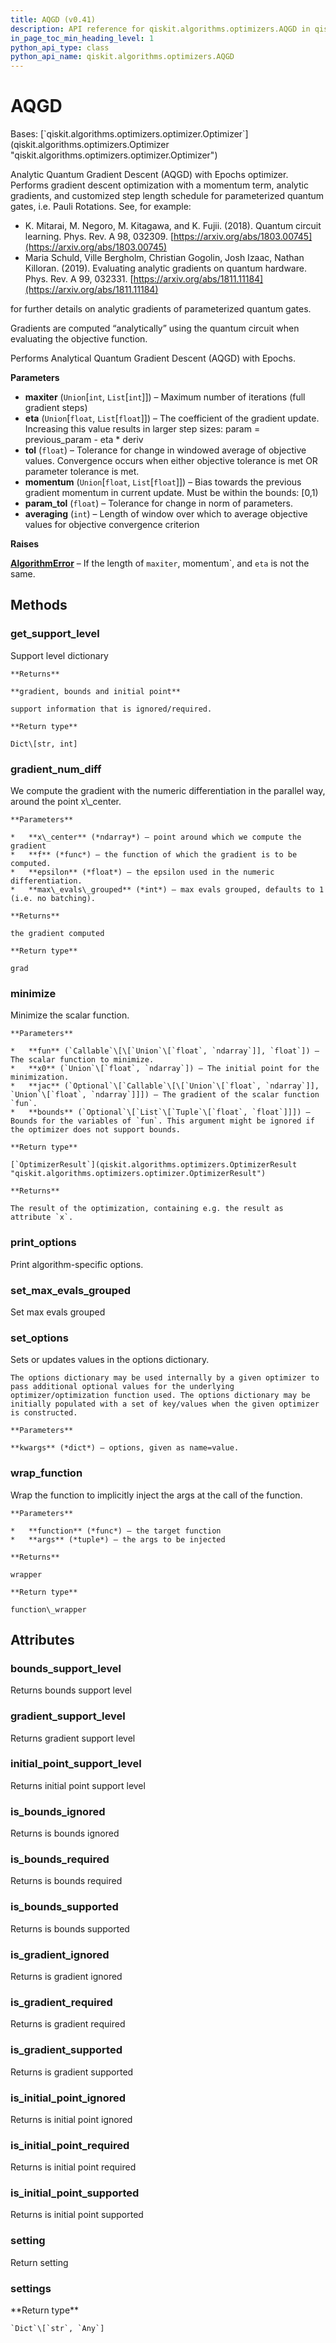 ```yaml
---
title: AQGD (v0.41)
description: API reference for qiskit.algorithms.optimizers.AQGD in qiskit v0.41
in_page_toc_min_heading_level: 1
python_api_type: class
python_api_name: qiskit.algorithms.optimizers.AQGD
---
```


# AQGD

<Class id="qiskit.algorithms.optimizers.AQGD" isDedicatedPage={true} github="https://github.com/qiskit/qiskit/tree/stable/0.23/qiskit/algorithms/optimizers/aqgd.py" signature="AQGD(maxiter=1000, eta=1.0, tol=1e-06, momentum=0.25, param_tol=1e-06, averaging=10)" modifiers="class">
  Bases: [`qiskit.algorithms.optimizers.optimizer.Optimizer`](qiskit.algorithms.optimizers.Optimizer "qiskit.algorithms.optimizers.optimizer.Optimizer")

  Analytic Quantum Gradient Descent (AQGD) with Epochs optimizer. Performs gradient descent optimization with a momentum term, analytic gradients, and customized step length schedule for parameterized quantum gates, i.e. Pauli Rotations. See, for example:

  *   K. Mitarai, M. Negoro, M. Kitagawa, and K. Fujii. (2018). Quantum circuit learning. Phys. Rev. A 98, 032309. [https://arxiv.org/abs/1803.00745](https://arxiv.org/abs/1803.00745)
  *   Maria Schuld, Ville Bergholm, Christian Gogolin, Josh Izaac, Nathan Killoran. (2019). Evaluating analytic gradients on quantum hardware. Phys. Rev. A 99, 032331. [https://arxiv.org/abs/1811.11184](https://arxiv.org/abs/1811.11184)

  for further details on analytic gradients of parameterized quantum gates.

  Gradients are computed “analytically” using the quantum circuit when evaluating the objective function.

  Performs Analytical Quantum Gradient Descent (AQGD) with Epochs.

  **Parameters**

  *   **maxiter** (`Union`\[`int`, `List`\[`int`]]) – Maximum number of iterations (full gradient steps)
  *   **eta** (`Union`\[`float`, `List`\[`float`]]) – The coefficient of the gradient update. Increasing this value results in larger step sizes: param = previous\_param - eta \* deriv
  *   **tol** (`float`) – Tolerance for change in windowed average of objective values. Convergence occurs when either objective tolerance is met OR parameter tolerance is met.
  *   **momentum** (`Union`\[`float`, `List`\[`float`]]) – Bias towards the previous gradient momentum in current update. Must be within the bounds: \[0,1)
  *   **param\_tol** (`float`) – Tolerance for change in norm of parameters.
  *   **averaging** (`int`) – Length of window over which to average objective values for objective convergence criterion

  **Raises**

  [**AlgorithmError**](qiskit.algorithms.AlgorithmError "qiskit.algorithms.AlgorithmError") – If the length of `maxiter`, momentum\`, and `eta` is not the same.

  ## Methods

  <span id="qiskit-algorithms-optimizers-aqgd-get-support-level" />

  ### get\_support\_level

  <Function id="qiskit.algorithms.optimizers.AQGD.get_support_level" signature="AQGD.get_support_level()">
    Support level dictionary

    **Returns**

    **gradient, bounds and initial point**

    support information that is ignored/required.

    **Return type**

    Dict\[str, int]
  </Function>

  <span id="qiskit-algorithms-optimizers-aqgd-gradient-num-diff" />

  ### gradient\_num\_diff

  <Function id="qiskit.algorithms.optimizers.AQGD.gradient_num_diff" signature="AQGD.gradient_num_diff(x_center, f, epsilon, max_evals_grouped=None)" modifiers="static">
    We compute the gradient with the numeric differentiation in the parallel way, around the point x\_center.

    **Parameters**

    *   **x\_center** (*ndarray*) – point around which we compute the gradient
    *   **f** (*func*) – the function of which the gradient is to be computed.
    *   **epsilon** (*float*) – the epsilon used in the numeric differentiation.
    *   **max\_evals\_grouped** (*int*) – max evals grouped, defaults to 1 (i.e. no batching).

    **Returns**

    the gradient computed

    **Return type**

    grad
  </Function>

  <span id="qiskit-algorithms-optimizers-aqgd-minimize" />

  ### minimize

  <Function id="qiskit.algorithms.optimizers.AQGD.minimize" signature="AQGD.minimize(fun, x0, jac=None, bounds=None)">
    Minimize the scalar function.

    **Parameters**

    *   **fun** (`Callable`\[\[`Union`\[`float`, `ndarray`]], `float`]) – The scalar function to minimize.
    *   **x0** (`Union`\[`float`, `ndarray`]) – The initial point for the minimization.
    *   **jac** (`Optional`\[`Callable`\[\[`Union`\[`float`, `ndarray`]], `Union`\[`float`, `ndarray`]]]) – The gradient of the scalar function `fun`.
    *   **bounds** (`Optional`\[`List`\[`Tuple`\[`float`, `float`]]]) – Bounds for the variables of `fun`. This argument might be ignored if the optimizer does not support bounds.

    **Return type**

    [`OptimizerResult`](qiskit.algorithms.optimizers.OptimizerResult "qiskit.algorithms.optimizers.optimizer.OptimizerResult")

    **Returns**

    The result of the optimization, containing e.g. the result as attribute `x`.
  </Function>

  <span id="qiskit-algorithms-optimizers-aqgd-print-options" />

  ### print\_options

  <Function id="qiskit.algorithms.optimizers.AQGD.print_options" signature="AQGD.print_options()">
    Print algorithm-specific options.
  </Function>

  <span id="qiskit-algorithms-optimizers-aqgd-set-max-evals-grouped" />

  ### set\_max\_evals\_grouped

  <Function id="qiskit.algorithms.optimizers.AQGD.set_max_evals_grouped" signature="AQGD.set_max_evals_grouped(limit)">
    Set max evals grouped
  </Function>

  <span id="qiskit-algorithms-optimizers-aqgd-set-options" />

  ### set\_options

  <Function id="qiskit.algorithms.optimizers.AQGD.set_options" signature="AQGD.set_options(**kwargs)">
    Sets or updates values in the options dictionary.

    The options dictionary may be used internally by a given optimizer to pass additional optional values for the underlying optimizer/optimization function used. The options dictionary may be initially populated with a set of key/values when the given optimizer is constructed.

    **Parameters**

    **kwargs** (*dict*) – options, given as name=value.
  </Function>

  <span id="qiskit-algorithms-optimizers-aqgd-wrap-function" />

  ### wrap\_function

  <Function id="qiskit.algorithms.optimizers.AQGD.wrap_function" signature="AQGD.wrap_function(function, args)" modifiers="static">
    Wrap the function to implicitly inject the args at the call of the function.

    **Parameters**

    *   **function** (*func*) – the target function
    *   **args** (*tuple*) – the args to be injected

    **Returns**

    wrapper

    **Return type**

    function\_wrapper
  </Function>

  ## Attributes

  ### bounds\_support\_level

  <Attribute id="qiskit.algorithms.optimizers.AQGD.bounds_support_level">
    Returns bounds support level
  </Attribute>

  ### gradient\_support\_level

  <Attribute id="qiskit.algorithms.optimizers.AQGD.gradient_support_level">
    Returns gradient support level
  </Attribute>

  ### initial\_point\_support\_level

  <Attribute id="qiskit.algorithms.optimizers.AQGD.initial_point_support_level">
    Returns initial point support level
  </Attribute>

  ### is\_bounds\_ignored

  <Attribute id="qiskit.algorithms.optimizers.AQGD.is_bounds_ignored">
    Returns is bounds ignored
  </Attribute>

  ### is\_bounds\_required

  <Attribute id="qiskit.algorithms.optimizers.AQGD.is_bounds_required">
    Returns is bounds required
  </Attribute>

  ### is\_bounds\_supported

  <Attribute id="qiskit.algorithms.optimizers.AQGD.is_bounds_supported">
    Returns is bounds supported
  </Attribute>

  ### is\_gradient\_ignored

  <Attribute id="qiskit.algorithms.optimizers.AQGD.is_gradient_ignored">
    Returns is gradient ignored
  </Attribute>

  ### is\_gradient\_required

  <Attribute id="qiskit.algorithms.optimizers.AQGD.is_gradient_required">
    Returns is gradient required
  </Attribute>

  ### is\_gradient\_supported

  <Attribute id="qiskit.algorithms.optimizers.AQGD.is_gradient_supported">
    Returns is gradient supported
  </Attribute>

  ### is\_initial\_point\_ignored

  <Attribute id="qiskit.algorithms.optimizers.AQGD.is_initial_point_ignored">
    Returns is initial point ignored
  </Attribute>

  ### is\_initial\_point\_required

  <Attribute id="qiskit.algorithms.optimizers.AQGD.is_initial_point_required">
    Returns is initial point required
  </Attribute>

  ### is\_initial\_point\_supported

  <Attribute id="qiskit.algorithms.optimizers.AQGD.is_initial_point_supported">
    Returns is initial point supported
  </Attribute>

  ### setting

  <Attribute id="qiskit.algorithms.optimizers.AQGD.setting">
    Return setting
  </Attribute>

  ### settings

  <Attribute id="qiskit.algorithms.optimizers.AQGD.settings">
    **Return type**

    `Dict`\[`str`, `Any`]
  </Attribute>
</Class>

